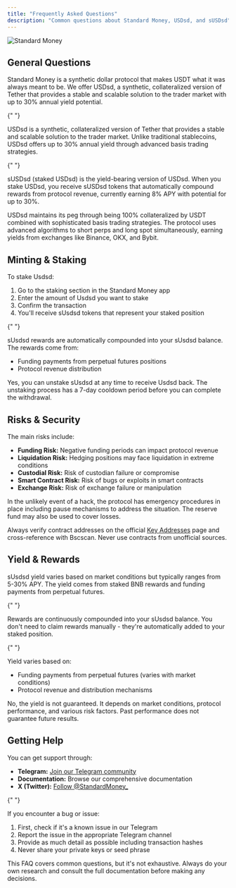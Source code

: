 ```yaml
---
title: "Frequently Asked Questions"
description: "Common questions about Standard Money, USDsd, and sUSDsd"
---
```


![Standard Money](../assets/faq.png)

## General Questions

<AccordionGroup>
  <Accordion title="What is Standard Money?">
    <p>Standard Money is a synthetic dollar protocol that makes USDT what it was always meant to be. We offer USDsd, a synthetic, collateralized version of Tether that provides a stable and scalable solution to the trader market with up to 30% annual yield potential.</p>
  </Accordion>

{" "}

<Accordion title="What is USDsd?">
  <p>
    USDsd is a synthetic, collateralized version of Tether that provides a
    stable and scalable solution to the trader market. Unlike traditional
    stablecoins, USDsd offers up to 30% annual yield through advanced basis
    trading strategies.
  </p>
</Accordion>

{" "}

<Accordion title="What is sUSDsd?">
  <p>
    sUSDsd (staked USDsd) is the yield-bearing version of USDsd. When you stake
    USDsd, you receive sUSDsd tokens that automatically compound rewards from
    protocol revenue, currently earning 8% APY with potential for up to 30%.
  </p>
</Accordion>

  <Accordion title="How does USDsd maintain its peg?">
    <p>USDsd maintains its peg through being 100% collateralized by USDT combined with sophisticated basis trading strategies. The protocol uses advanced algorithms to short perps and long spot simultaneously, earning yields from exchanges like Binance, OKX, and Bybit.</p>
  </Accordion>
</AccordionGroup>

## Minting & Staking

<AccordionGroup>

<Accordion title="How do I stake Usdsd?">
  <p>To stake Usdsd:</p>
  <ol>
    <li>Go to the staking section in the Standard Money app</li>
    <li>Enter the amount of Usdsd you want to stake</li>
    <li>Confirm the transaction</li>
    <li>You'll receive sUsdsd tokens that represent your staked position</li>
  </ol>
</Accordion>

{" "}

<Accordion title="How do sUsdsd rewards work?">
  <p>
    sUsdsd rewards are automatically compounded into your sUsdsd balance. The
    rewards come from:
  </p>
  <ul>
    <li>Funding payments from perpetual futures positions</li>
    <li>Protocol revenue distribution</li>
  </ul>
</Accordion>

  <Accordion title="Can I unstake sUsdsd?">
    <p>Yes, you can unstake sUsdsd at any time to receive Usdsd back. The unstaking process has a 7-day cooldown period before you can complete the withdrawal.</p>
  </Accordion>
</AccordionGroup>

## Risks & Security

<AccordionGroup>
  <Accordion title="What are the main risks of using Usdsd?">
    <p>The main risks include:</p>
    <ul>
      <li><strong>Funding Risk:</strong> Negative funding periods can impact protocol revenue</li>
      <li><strong>Liquidation Risk:</strong> Hedging positions may face liquidation in extreme conditions</li>
      <li><strong>Custodial Risk:</strong> Risk of custodian failure or compromise</li>
      <li><strong>Smart Contract Risk:</strong> Risk of bugs or exploits in smart contracts</li>
      <li><strong>Exchange Risk:</strong> Risk of exchange failure or manipulation</li>
    </ul>
  </Accordion>

<Accordion title="What happens if the protocol is hacked?">
  <p>
    In the unlikely event of a hack, the protocol has emergency procedures in
    place including pause mechanisms to address the situation. The reserve fund
    may also be used to cover losses.
  </p>
</Accordion>

  <Accordion title="How can I verify I'm using the correct contracts?">
    <p>Always verify contract addresses on the official <a href="/user-guides/key-addresses">Key Addresses</a> page and cross-reference with Bscscan. Never use contracts from unofficial sources.</p>
  </Accordion>
</AccordionGroup>

## Yield & Rewards

<AccordionGroup>
  <Accordion title="What yield can I expect from sUsdsd?">
    <p>sUsdsd yield varies based on market conditions but typically ranges from 5-30% APY. The yield comes from staked BNB rewards and funding payments from perpetual futures.</p>
  </Accordion>

{" "}

<Accordion title="How often are rewards distributed?">
  <p>
    Rewards are continuously compounded into your sUsdsd balance. You don't need
    to claim rewards manually - they're automatically added to your staked
    position.
  </p>
</Accordion>

{" "}

<Accordion title="Why does the yield vary?">
  <p>Yield varies based on:</p>
  <ul>
    <li>
      Funding payments from perpetual futures (varies with market conditions)
    </li>
    <li>Protocol revenue and distribution mechanisms</li>
  </ul>
</Accordion>

  <Accordion title="Is the yield guaranteed?">
    <p>No, the yield is not guaranteed. It depends on market conditions, protocol performance, and various risk factors. Past performance does not guarantee future results.</p>
  </Accordion>
</AccordionGroup>

## Getting Help

<AccordionGroup>
  <Accordion title="Where can I get support?">
    <p>You can get support through:</p>
    <ul>
      <li><strong>Telegram:</strong> <a href="https://t.me/StandardMoneyChat" target="_blank">Join our Telegram community</a></li>
      <li><strong>Documentation:</strong> Browse our comprehensive documentation</li>
      <li><strong>X (Twitter):</strong> <a href="https://x.com/StandardMoney_" target="_blank">Follow @StandardMoney_</a></li>
    </ul>
  </Accordion>

{" "}

<Accordion title="How do I report a bug or issue?">
  <p>If you encounter a bug or issue:</p>
  <ol>
    <li>First, check if it's a known issue in our Telegram</li>
    <li>Report the issue in the appropriate Telegram channel</li>
    <li>Provide as much detail as possible including transaction hashes</li>
    <li>Never share your private keys or seed phrase</li>
  </ol>
</Accordion>

</AccordionGroup>

<Note>
  This FAQ covers common questions, but it's not exhaustive. Always do your own
  research and consult the full documentation before making any decisions.
</Note>
